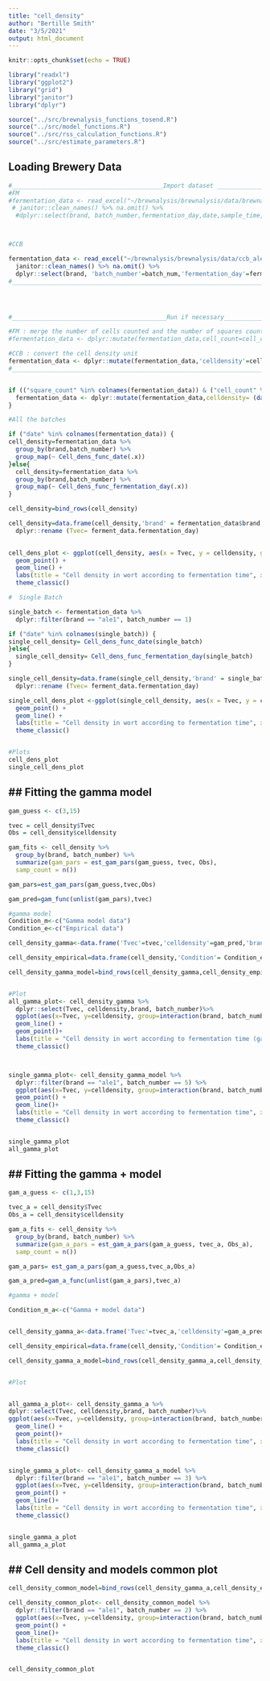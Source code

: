 ```yaml
---
title: "cell_density"
author: "Bertille Smith"
date: "3/5/2021"
output: html_document
---
```


```r
knitr::opts_chunk$set(echo = TRUE)

library("readxl")
library("ggplot2")
library("grid")
library("janitor")
library("dplyr")

source("../src/brewnalysis_functions_tosend.R")
source("../src/model_functions.R")
source("../src/rss_calculation_functions.R")
source("../src/estimate_parameters.R")

```

## Loading Brewery Data

```r
#__________________________________________Import dataset ____________________________________________
#FM
#fermentation_data <- read_excel("~/brewnalysis/brewnalysis/data/brewnalysis_test_data.xlsx") %>%
 # janitor::clean_names() %>% na.omit() %>%
  #dplyr::select(brand, batch_number,fermentation_day,date,sample_time,dilution_factor,cell_count_1_live_cells,cell_count_2_live_cells,cell_count_1_squares_counted,cell_count_2_squares_counted) 



#CCB

fermentation_data <- read_excel("~/brewnalysis/brewnalysis/data/ccb_ale1_tidy_fermdata.xlsx") %>%
  janitor::clean_names() %>% na.omit() %>%
  dplyr::select(brand, 'batch_number'=batch_num,'fermentation_day'=ferm_day,sample_time,cell_count) 
#______________________________________________________________________________________________________




#___________________________________________Run if necessary__________________________________________

#FM : merge the number of cells counted and the number of squares counted into 1 value
#fermentation_data <- dplyr::mutate(fermentation_data,cell_count=cell_count_1_live_cells+cell_count_2_live_cells, square_count=cell_count_1_squares_counted+cell_count_2_squares_counted)

#CCB : convert the cell density unit
fermentation_data <- dplyr::mutate(fermentation_data,'celldensity'=cell_count*10^6)
#______________________________________________________________________________________________________


if (("square_count" %in% colnames(fermentation_data)) & ("cell_count" %in% colnames(fermentation_data)) & ("dilution_factor" %in% colnames(fermentation_data))) {
  fermentation_data <- dplyr::mutate(fermentation_data,celldensity= (data_homog(fermentation_data))) 
} 
```

```r

#All the batches

if ("date" %in% colnames(fermentation_data)) {
cell_density=fermentation_data %>% 
  group_by(brand,batch_number) %>% 
  group_map(~ Cell_dens_func_date(.x))
}else{
  cell_density=fermentation_data %>% 
  group_by(brand,batch_number) %>% 
  group_map(~ Cell_dens_func_fermentation_day(.x))
}

cell_density=bind_rows(cell_density)

cell_density=data.frame(cell_density,'brand' = fermentation_data$brand, 'batch_number' = fermentation_data$batch_number) %>%
  dplyr::rename (Tvec= ferment_data.fermentation_day)

  
cell_dens_plot <- ggplot(cell_density, aes(x = Tvec, y = celldensity, group = interaction(brand, batch_number), color = brand)) +
  geom_point() +
  geom_line() +
  labs(title = "Cell density in wort according to fermentation time", x="Fermentation time (hours)",y="Cell density")+
  theme_classic()

#  Single Batch

single_batch <- fermentation_data %>%
  dplyr::filter(brand == "ale1", batch_number == 1)

if ("date" %in% colnames(single_batch)) {
single_cell_density= Cell_dens_func_date(single_batch)
}else{
  single_cell_density= Cell_dens_func_fermentation_day(single_batch)
}

single_cell_density=data.frame(single_cell_density,'brand' = single_batch$brand, 'batch_number' = single_batch$batch_number)%>%
  dplyr::rename (Tvec= ferment_data.fermentation_day)

single_cell_dens_plot <-ggplot(single_cell_density, aes(x = Tvec, y = celldensity, group = interaction(brand, batch_number), color = interaction(brand,batch_number))) +
  geom_point() +
  geom_line() +
  labs(title = "Cell density in wort according to fermentation time", x="Fermentation time (hours)",y="Cell density")+
  theme_classic()


#Plots
cell_dens_plot
single_cell_dens_plot

```

## ## Fitting the gamma model 

```r
gam_guess <- c(3,15)

tvec = cell_density$Tvec
Obs = cell_density$celldensity

gam_fits <- cell_density %>%
  group_by(brand, batch_number) %>%
  summarize(gam_pars = est_gam_pars(gam_guess, tvec, Obs),
  samp_count = n())

gam_pars=est_gam_pars(gam_guess,tvec,Obs) 

gam_pred=gam_func(unlist(gam_pars),tvec)

#gamma model
Condition_m<-c("Gamma model data")
Condition_e<-c("Empirical data")

cell_density_gamma<-data.frame('Tvec'=tvec,'celldensity'=gam_pred,'brand'=cell_density$brand,'batch_number'=cell_density$batch_number,'Condition'=Condition_m)

cell_density_empirical=data.frame(cell_density,'Condition'= Condition_e)

cell_density_gamma_model=bind_rows(cell_density_gamma,cell_density_empirical)


#Plot
all_gamma_plot<- cell_density_gamma %>%
  dplyr::select(Tvec, celldensity,brand, batch_number)%>%
  ggplot(aes(x=Tvec, y=celldensity, group=interaction(brand, batch_number),color=brand))+ 
  geom_line() +
  geom_point()+
  labs(title = "Cell density in wort according to fermentation time (gamma model)", x="Fermentation time (hours)",y="Cell density")+
  theme_classic()



single_gamma_plot<- cell_density_gamma_model %>%
  dplyr::filter(brand == "ale1", batch_number == 5) %>%
  ggplot(aes(x=Tvec, y=celldensity, group=interaction(brand, batch_number,Condition),color=Condition))+
  geom_point() +
  geom_line()+
  labs(title = "Cell density in wort according to fermentation time", x="Fermentation time (hours)",y="Cell density")+
  theme_classic()


single_gamma_plot
all_gamma_plot


```


## ## Fitting the gamma + model 

```r
gam_a_guess <- c(1,3,15)

tvec_a = cell_density$Tvec
Obs_a = cell_density$celldensity

gam_a_fits <- cell_density %>%
  group_by(brand, batch_number) %>%
  summarize(gam_a_pars = est_gam_a_pars(gam_a_guess, tvec_a, Obs_a),
  samp_count = n())

gam_a_pars= est_gam_a_pars(gam_a_guess,tvec_a,Obs_a)

gam_a_pred=gam_a_func(unlist(gam_a_pars),tvec_a)

#gamma + model

Condition_m_a<-c("Gamma + model data")


cell_density_gamma_a<-data.frame('Tvec'=tvec_a,'celldensity'=gam_a_pred,'brand'=cell_density$brand,'batch_number'=cell_density$batch_number,'Condition'=Condition_m_a)

cell_density_empirical=data.frame(cell_density,'Condition'= Condition_e)

cell_density_gamma_a_model=bind_rows(cell_density_gamma_a,cell_density_empirical)


#Plot


all_gamma_a_plot<- cell_density_gamma_a %>%
dplyr::select(Tvec, celldensity,brand, batch_number)%>%
ggplot(aes(x=Tvec, y=celldensity, group=interaction(brand, batch_number),color=brand))+ 
  geom_line() +
  geom_point()+
  labs(title = "Cell density in wort according to fermentation time", x="Fermentation time (hours)",y="Cell density")+
  theme_classic()


single_gamma_a_plot<- cell_density_gamma_a_model %>%
  dplyr::filter(brand == "ale1", batch_number == 3) %>%
  ggplot(aes(x=Tvec, y=celldensity, group=interaction(brand, batch_number,Condition),color=Condition))+
  geom_point() +
  geom_line()+
  labs(title = "Cell density in wort according to fermentation time", x="Fermentation time (hours)",y="Cell density")+
  theme_classic()


single_gamma_a_plot
all_gamma_a_plot


```

## ## Cell density and models common plot
```r


cell_density_common_model=bind_rows(cell_density_gamma_a,cell_density_empirical,cell_density_gamma)

cell_density_common_plot<- cell_density_common_model %>%
  dplyr::filter(brand == "ale1", batch_number == 2) %>%
  ggplot(aes(x=Tvec, y=celldensity, group=interaction(brand, batch_number,Condition),color=Condition))+
  geom_point() +
  geom_line()+
  labs(title = "Cell density in wort according to fermentation time", x="Fermentation time (hours)",y="Cell density")+
  theme_classic()


cell_density_common_plot

```

